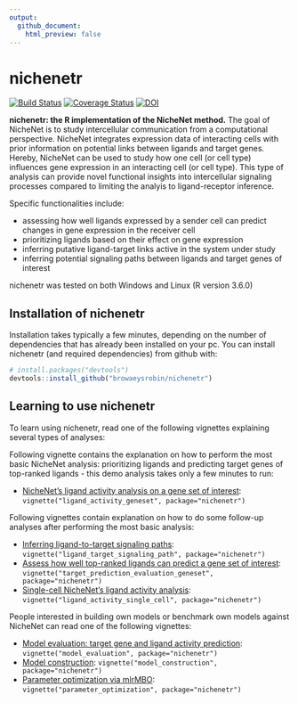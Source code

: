 ```yaml
---
output:
  github_document:
    html_preview: false
---
```


<!-- README.md is generated from README.Rmd. Please edit that file -->

<!-- github markdown built using
rmarkdown::render("README.Rmd",output_format = "md_document")
-->

# nichenetr

[![Build Status](https://travis-ci.org/browaeysrobin/nichenetr.svg?branch=master)](https://travis-ci.org/browaeysrobin/nichenetr)
[![Coverage Status](https://codecov.io/gh/browaeysrobin/nichenetr/branch/master/graph/badge.svg)](https://codecov.io/gh/browaeysrobin/nichenetr)
[![DOI](https://zenodo.org/badge/DOI/10.5281/zenodo.1484138.svg)](https://doi.org/10.5281/zenodo.1484138)

**nichenetr: the R implementation of the NicheNet method.** The goal of NicheNet is to study intercellular communication from a computational perspective. NicheNet integrates expression data of interacting cells with prior information on potential links between ligands and target genes. Hereby, NicheNet can be used to study how one cell (or cell type) influences gene expression in an interacting cell (or cell type). This type of analysis can provide novel functional insights into intercellular signaling processes compared to limiting the analyis to ligand-receptor inference. 

Specific functionalities include: 

* assessing how well ligands expressed by a sender cell can predict changes in gene expression in the receiver cell
* prioritizing ligands based on their effect on gene expression
* inferring putative ligand-target links active in the system under study
* inferring potential signaling paths between ligands and target genes of interest

nichenetr was tested on both Windows and Linux (R version 3.6.0)

## Installation of nichenetr

Installation takes typically a few minutes, depending on the number of dependencies that has already been installed on your pc.
You can install nichenetr (and required dependencies) from github with:

```r
# install.packages("devtools")
devtools::install_github("browaeysrobin/nichenetr")
```

## Learning to use nichenetr

To learn using nichenetr, read one of the following vignettes explaining several types of analyses:

Following vignette contains the explanation on how to perform the most basic NicheNet analysis: prioritizing ligands and predicting target genes of top-ranked ligands - this demo analysis takes only a few minutes to run:

* [NicheNet's ligand activity analysis on a gene set of interest](vignettes/ligand_activity_geneset.md): `vignette("ligand_activity_geneset", package="nichenetr")`

Following vignettes contain explanation on how to do some follow-up analyses after performing the most basic analysis:

* [Inferring ligand-to-target signaling paths](vignettes/ligand_target_signaling_path.md): `vignette("ligand_target_signaling_path", package="nichenetr")`
* [Assess how well top-ranked ligands can predict a gene set of interest](vignettes/target_prediction_evaluation_geneset.md): `vignette("target_prediction_evaluation_geneset", package="nichenetr")`
* [Single-cell NicheNet's ligand activity analysis](vignettes/ligand_activity_single_cell.md): `vignette("ligand_activity_single_cell", package="nichenetr")`

People interested in building own models or benchmark own models against NicheNet can read one of the following vignettes:

* [Model evaluation: target gene and ligand activity prediction](vignettes/model_evaluation.md): `vignette("model_evaluation", package="nichenetr")`
* [Model construction](vignettes/model_construction.md): `vignette("model_construction", package="nichenetr")`
* [Parameter optimization via mlrMBO](vignettes/parameter_optimization.md): `vignette("parameter_optimization", package="nichenetr")`

